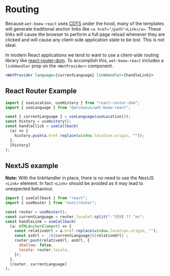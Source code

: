 
<Meta title="Instructions/Routing" />

# Routing

Because `wet-boew-react` uses [CDTS](https://cenw-wscoe.github.io/sgdc-cdts/docs/index-en.html) under the hood, many of the templates will
generate traditional anchor links like `<a href="/path">Link</a>`. These links will
cause the browser to perform a full page reload whenever they are clicked and
will cause any client-side application state to be lost. This is not ideal.

In modern React applications we tend to want to use a client-side routing
library like [react-router-dom](https://www.npmjs.com/package/react-router-dom).
To accomplish this, `wet-boew-react` includes a `linkHandler` prop on the
`<WetProvider>` component.

```jsx
<WetProvider language={currentLanguage} linkHandler={handleLink}>
```

## React Router Example

```jsx
import { useLocation, useHistory } from "react-router-dom";
import { useLanguage } from "@arcnovus/wet-boew-react";

const { currentLanguage } = useLanguage(useLocation());
const history = useHistory();
const handleClick = useCallback(
  (a) => {
    history.push(a.href.replace(window.location.origin, ""));
  },
  [history]
);
```

## NextJS example

**Note:** With the linkHandler in place, there is no need to use the
NextJS `<Link>` element. In fact `<Link>` should be avoided as it may lead to
unexpected behaviour.

```jsx
import { useCallback } from "react";
import { useRouter } from "next/router";

const router = useRouter();
const currentLanguage = router.locale?.split("-")[0] ?? "en";
const handleLink = useCallback(
  (a: HTMLAnchorElement) => {
    const relativeUrl = a.href.replace(window.location.origin, "");
    const asUrl = `/${currentLanguage}${relativeUrl}`;
    router.push(relativeUrl, asUrl, {
      shallow: false,
      locale: router.locale,
    });
  },
  [router, currentLanguage]
);
```
